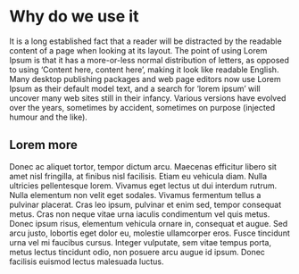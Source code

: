 # Why do we use it

It is a long established fact that a reader will be distracted by the readable content of a page when looking at its layout. The point of using Lorem Ipsum is that it has a more-or-less normal distribution of letters, as opposed to using 'Content here, content here', making it look like readable English. Many desktop publishing packages and web page editors now use Lorem Ipsum as their default model text, and a search for 'lorem ipsum' will uncover many web sites still in their infancy. Various versions have evolved over the years, sometimes by accident, sometimes on purpose (injected humour and the like).
 
## Lorem more

Donec ac aliquet tortor, tempor dictum arcu. Maecenas efficitur libero sit amet nisl fringilla, at finibus nisl facilisis. Etiam eu vehicula diam. Nulla ultricies pellentesque lorem. Vivamus eget lectus ut dui interdum rutrum. Nulla elementum non velit eget sodales. Vivamus fermentum tellus a pulvinar placerat. Cras leo ipsum, pulvinar et enim sed, tempor consequat metus. Cras non neque vitae urna iaculis condimentum vel quis metus. Donec ipsum risus, elementum vehicula ornare in, consequat et augue. Sed arcu justo, lobortis eget dolor eu, molestie ullamcorper eros. Fusce tincidunt urna vel mi faucibus cursus. Integer vulputate, sem vitae tempus porta, metus lectus tincidunt odio, non posuere arcu augue id ipsum. Donec facilisis euismod lectus malesuada luctus.